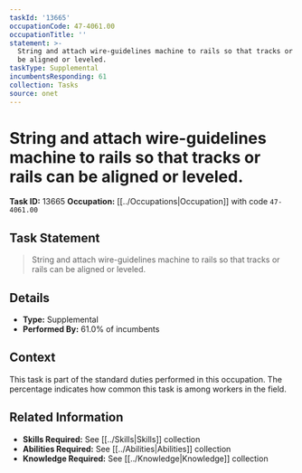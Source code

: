 ```yaml
---
taskId: '13665'
occupationCode: 47-4061.00
occupationTitle: ''
statement: >-
  String and attach wire-guidelines machine to rails so that tracks or rails can
  be aligned or leveled.
taskType: Supplemental
incumbentsResponding: 61
collection: Tasks
source: onet
---
```

# String and attach wire-guidelines machine to rails so that tracks or rails can be aligned or leveled.

**Task ID:** 13665
**Occupation:** [[../Occupations|Occupation]] with code `47-4061.00`

## Task Statement

> String and attach wire-guidelines machine to rails so that tracks or rails can be aligned or leveled.

## Details

- **Type:** Supplemental
- **Performed By:** 61.0% of incumbents

## Context

This task is part of the standard duties performed in this occupation. The percentage indicates how common this task is among workers in the field.

## Related Information

- **Skills Required:** See [[../Skills|Skills]] collection
- **Abilities Required:** See [[../Abilities|Abilities]] collection
- **Knowledge Required:** See [[../Knowledge|Knowledge]] collection
